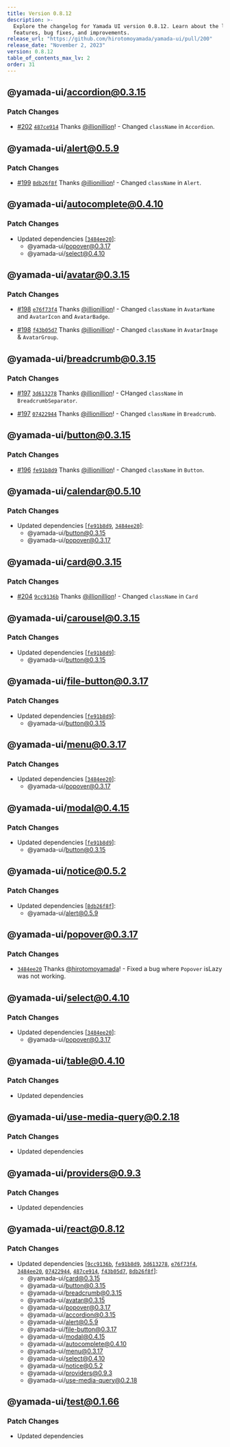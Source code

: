 ```yaml
---
title: Version 0.8.12
description: >-
  Explore the changelog for Yamada UI version 0.8.12. Learn about the latest
  features, bug fixes, and improvements.
release_url: "https://github.com/hirotomoyamada/yamada-ui/pull/200"
release_date: "November 2, 2023"
version: 0.8.12
table_of_contents_max_lv: 2
order: 31
---
```


## @yamada-ui/accordion@0.3.15

### Patch Changes

- [#202](https://github.com/hirotomoyamada/yamada-ui/pull/202) [`487ce914`](https://github.com/hirotomoyamada/yamada-ui/commit/487ce914a3c4137b3014f65aedc20f91f78f1555) Thanks [@illionillion](https://github.com/illionillion)! - Changed `className` in `Accordion`.

## @yamada-ui/alert@0.5.9

### Patch Changes

- [#199](https://github.com/hirotomoyamada/yamada-ui/pull/199) [`8db26f8f`](https://github.com/hirotomoyamada/yamada-ui/commit/8db26f8f6782b84fc2334bcfef8939d176278f50) Thanks [@illionillion](https://github.com/illionillion)! - Changed `className` in `Alert`.

## @yamada-ui/autocomplete@0.4.10

### Patch Changes

- Updated dependencies \[[`3484ee20`](https://github.com/hirotomoyamada/yamada-ui/commit/3484ee20ca18c3e7c291d686b0e308f54b95154e)]:
  - @yamada-ui/popover@0.3.17
  - @yamada-ui/select@0.4.10

## @yamada-ui/avatar@0.3.15

### Patch Changes

- [#198](https://github.com/hirotomoyamada/yamada-ui/pull/198) [`e76f73f4`](https://github.com/hirotomoyamada/yamada-ui/commit/e76f73f492eacff31ee2282b92f3c68e40a91273) Thanks [@illionillion](https://github.com/illionillion)! - Changed `className` in `AvatarName` and `AvatarIcon` and `AvatarBadge`.

- [#198](https://github.com/hirotomoyamada/yamada-ui/pull/198) [`f43b05d7`](https://github.com/hirotomoyamada/yamada-ui/commit/f43b05d79ba3cf1a3cc7cd2e093e862b4c4c19b6) Thanks [@illionillion](https://github.com/illionillion)! - Changed `className` in `AvatarImage` & `AvatarGroup`.

## @yamada-ui/breadcrumb@0.3.15

### Patch Changes

- [#197](https://github.com/hirotomoyamada/yamada-ui/pull/197) [`3d613278`](https://github.com/hirotomoyamada/yamada-ui/commit/3d613278c70e1a60854f286a3986ce657e30ff7f) Thanks [@illionillion](https://github.com/illionillion)! - CHanged `className` in `BreadcrumbSeparator`.

- [#197](https://github.com/hirotomoyamada/yamada-ui/pull/197) [`07422944`](https://github.com/hirotomoyamada/yamada-ui/commit/07422944a20321a9df2cc76835780161b03744fe) Thanks [@illionillion](https://github.com/illionillion)! - Changed `className` in `Breadcrumb`.

## @yamada-ui/button@0.3.15

### Patch Changes

- [#196](https://github.com/hirotomoyamada/yamada-ui/pull/196) [`fe91b8d9`](https://github.com/hirotomoyamada/yamada-ui/commit/fe91b8d97a9f4fc1b0a3c7e97e5053c94cb2089d) Thanks [@illionillion](https://github.com/illionillion)! - Changed `className` in `Button`.

## @yamada-ui/calendar@0.5.10

### Patch Changes

- Updated dependencies \[[`fe91b8d9`](https://github.com/hirotomoyamada/yamada-ui/commit/fe91b8d97a9f4fc1b0a3c7e97e5053c94cb2089d), [`3484ee20`](https://github.com/hirotomoyamada/yamada-ui/commit/3484ee20ca18c3e7c291d686b0e308f54b95154e)]:
  - @yamada-ui/button@0.3.15
  - @yamada-ui/popover@0.3.17

## @yamada-ui/card@0.3.15

### Patch Changes

- [#204](https://github.com/hirotomoyamada/yamada-ui/pull/204) [`9cc9136b`](https://github.com/hirotomoyamada/yamada-ui/commit/9cc9136ba69d8f3a0dd110f71f82e6cacc1b8c86) Thanks [@illionillion](https://github.com/illionillion)! - Changed `className` in `Card`

## @yamada-ui/carousel@0.3.15

### Patch Changes

- Updated dependencies \[[`fe91b8d9`](https://github.com/hirotomoyamada/yamada-ui/commit/fe91b8d97a9f4fc1b0a3c7e97e5053c94cb2089d)]:
  - @yamada-ui/button@0.3.15

## @yamada-ui/file-button@0.3.17

### Patch Changes

- Updated dependencies \[[`fe91b8d9`](https://github.com/hirotomoyamada/yamada-ui/commit/fe91b8d97a9f4fc1b0a3c7e97e5053c94cb2089d)]:
  - @yamada-ui/button@0.3.15

## @yamada-ui/menu@0.3.17

### Patch Changes

- Updated dependencies \[[`3484ee20`](https://github.com/hirotomoyamada/yamada-ui/commit/3484ee20ca18c3e7c291d686b0e308f54b95154e)]:
  - @yamada-ui/popover@0.3.17

## @yamada-ui/modal@0.4.15

### Patch Changes

- Updated dependencies \[[`fe91b8d9`](https://github.com/hirotomoyamada/yamada-ui/commit/fe91b8d97a9f4fc1b0a3c7e97e5053c94cb2089d)]:
  - @yamada-ui/button@0.3.15

## @yamada-ui/notice@0.5.2

### Patch Changes

- Updated dependencies \[[`8db26f8f`](https://github.com/hirotomoyamada/yamada-ui/commit/8db26f8f6782b84fc2334bcfef8939d176278f50)]:
  - @yamada-ui/alert@0.5.9

## @yamada-ui/popover@0.3.17

### Patch Changes

- [`3484ee20`](https://github.com/hirotomoyamada/yamada-ui/commit/3484ee20ca18c3e7c291d686b0e308f54b95154e) Thanks [@hirotomoyamada](https://github.com/hirotomoyamada)! - Fixed a bug where `Popover` isLazy was not working.

## @yamada-ui/select@0.4.10

### Patch Changes

- Updated dependencies \[[`3484ee20`](https://github.com/hirotomoyamada/yamada-ui/commit/3484ee20ca18c3e7c291d686b0e308f54b95154e)]:
  - @yamada-ui/popover@0.3.17

## @yamada-ui/table@0.4.10

### Patch Changes

- Updated dependencies

## @yamada-ui/use-media-query@0.2.18

### Patch Changes

- Updated dependencies

## @yamada-ui/providers@0.9.3

### Patch Changes

- Updated dependencies

## @yamada-ui/react@0.8.12

### Patch Changes

- Updated dependencies \[[`9cc9136b`](https://github.com/hirotomoyamada/yamada-ui/commit/9cc9136ba69d8f3a0dd110f71f82e6cacc1b8c86), [`fe91b8d9`](https://github.com/hirotomoyamada/yamada-ui/commit/fe91b8d97a9f4fc1b0a3c7e97e5053c94cb2089d), [`3d613278`](https://github.com/hirotomoyamada/yamada-ui/commit/3d613278c70e1a60854f286a3986ce657e30ff7f), [`e76f73f4`](https://github.com/hirotomoyamada/yamada-ui/commit/e76f73f492eacff31ee2282b92f3c68e40a91273), [`3484ee20`](https://github.com/hirotomoyamada/yamada-ui/commit/3484ee20ca18c3e7c291d686b0e308f54b95154e), [`07422944`](https://github.com/hirotomoyamada/yamada-ui/commit/07422944a20321a9df2cc76835780161b03744fe), [`487ce914`](https://github.com/hirotomoyamada/yamada-ui/commit/487ce914a3c4137b3014f65aedc20f91f78f1555), [`f43b05d7`](https://github.com/hirotomoyamada/yamada-ui/commit/f43b05d79ba3cf1a3cc7cd2e093e862b4c4c19b6), [`8db26f8f`](https://github.com/hirotomoyamada/yamada-ui/commit/8db26f8f6782b84fc2334bcfef8939d176278f50)]:
  - @yamada-ui/card@0.3.15
  - @yamada-ui/button@0.3.15
  - @yamada-ui/breadcrumb@0.3.15
  - @yamada-ui/avatar@0.3.15
  - @yamada-ui/popover@0.3.17
  - @yamada-ui/accordion@0.3.15
  - @yamada-ui/alert@0.5.9
  - @yamada-ui/file-button@0.3.17
  - @yamada-ui/modal@0.4.15
  - @yamada-ui/autocomplete@0.4.10
  - @yamada-ui/menu@0.3.17
  - @yamada-ui/select@0.4.10
  - @yamada-ui/notice@0.5.2
  - @yamada-ui/providers@0.9.3
  - @yamada-ui/use-media-query@0.2.18

## @yamada-ui/test@0.1.66

### Patch Changes

- Updated dependencies
